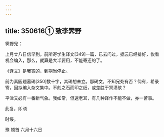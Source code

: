 ```yaml
---
---
---
```

title: 350616① 致李霁野
---




霁野兄：

上月廿八日信早到。前所寄学生译文[349]一篇，已去问过，据云已经排好，俟看机会编入，那么，就算是大半要用，不能寄还的了。

《译文》是我寄的，到期当停止。

前为素园题墓碣[350]数十字，其碣想未立。那碣文，不知兄处有否？倘有，希录寄，因拟编入杂文集中。不刻之石而印之纸，或差胜于冥漠欤？

平津又必有一番新气象。我如常，但速老耳，有几种译作不能不做，亦一苦事。

此复，即颂

时绥。

豫 顿首 六月十六日